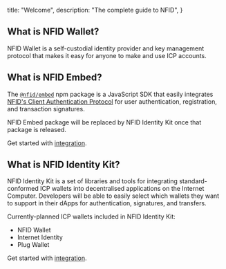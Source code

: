   title: "Welcome",
  description: "The complete guide to NFID",
}
 
## What is NFID Wallet?

NFID Wallet is a self-custodial identity provider and key management protocol that makes it easy for anyone
to make and use ICP accounts.

## What is NFID Embed?

The [`@nfid/embed`](https://www.npmjs.com/package/@nfid/embed) npm package is a JavaScript SDK that
easily integrates [NFID's Client Authentication Protocol](/embed/how-it-works/auth-protocol) for user
authentication, registration, and transaction signatures.

NFID Embed package will be replaced by NFID Identity Kit once that package is released.

Get started with [integration](/embed/integration/quickstart).

## What is NFID Identity Kit?

NFID Identity Kit is a set of libraries and tools for integrating standard-conformed ICP wallets into decentralised applications on the Internet Computer. Developers will be able to easily select which wallets they want to support in their dApps for authentication, signatures, and transfers.

Currently-planned ICP wallets included in NFID Identity Kit:
- NFID Wallet
- Internet Identity
- Plug Wallet

Get started with [integration](/identity-kit).
